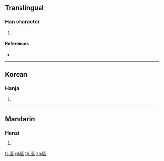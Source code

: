 ==Translingual==

===Han character===
{{Han char|rn=27|rad=厂|as=13|sn=15|four=|canj=MOMO|ids=⿸厂僉}}

# {{defn|Han|sort=厂13}}

====References====
* {{Han ref|kx=0163.080|dkj=03040|dj=0371.100|hdz=10080.120|uh=53B1|ud=21425}}

----

==Korean==

===Hanja===
{{ko-hanja|hangeul=엄|rv=eom|mr=ŏm}}

# {{defn|lang=ko|sort=厂13}}

----

==Mandarin==

===Hanzi===
{{cmn-hanzi|pin=[[lán]] ([[lan2]])|wg=lan<sup>2</sup>}}

# {{defn|lang=cmn|sort=厂13}}

[[fr:厱]]
[[pl:厱]]
[[th:厱]]
[[zh:厱]]